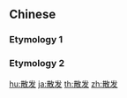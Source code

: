 {{also|散發}}
==Chinese==

===Etymology 1===
{{zh-see|散發}}

===Etymology 2===
{{zh-see|散髮}}

[[hu:散发]]
[[ja:散发]]
[[th:散发]]
[[zh:散发]]